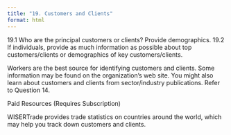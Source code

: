 ```yaml
---
title: "19. Customers and Clients"
format: html
---
```


19.1 Who are the prin­ci­pal cus­tomers or clients? Pro­vide demo­graph­ics.
19.2 If indi­vid­u­als, pro­vide as much infor­ma­tion as pos­si­ble about top customers/clients or demo­graph­ics of key customers/clients.

Work­ers are the best source for iden­ti­fy­ing cus­tomers and clients. Some infor­ma­tion may be found on the organization’s web site. You might also learn about cus­tomers and clients from sector/indus­try publications. Refer to Ques­tion 14.

Paid Resources (Requires Subscription)

WISERTrade provides trade statistics on countries around the world, which may help you track down customers and clients.